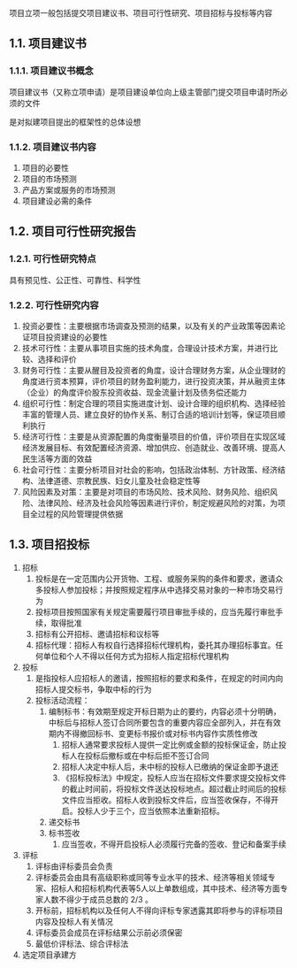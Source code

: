 项目立项一般包括提交项目建议书、项目可行性研究、项目招标与投标等内容

## 1.1. 项目建议书

### 1.1.1. 项目建议书概念
项目建议书（又称立项申请）是项目建设单位向上级主管部门提交项目申请时所必须的文件

是对拟建项目提出的框架性的总体设想

### 1.1.2. 项目建议书内容
1. 项目的必要性
2. 项目的市场预测
3. 产品方案或服务的市场预测
4. 项目建设必需的条件

## 1.2. 项目可行性研究报告

### 1.2.1. 可行性研究特点
具有预见性、公正性、可靠性、科学性

### 1.2.2. 可行性研究内容
1. 投资必要性：主要根据市场调查及预测的结果，以及有关的产业政策等因素论证项目投资建设的必要性
2. 技术可行性：主要从事项目实施的技术角度，合理设计技术方案，并进行比较、选择和评价
3. 财务可行性：主要从醒目及投资者的角度，设计合理财务方案，从企业理财的角度进行资本预算，评价项目的财务盈利能力，进行投资决策，并从融资主体（企业）的角度评价股东投资收益、现金流量计划及债务偿还能力
4. 组织可行性：制定合理的项目实施进度计划、设计合理的组织机构、选择经验丰富的管理人员、建立良好的协作关系、制订合适的培训计划等，保证项目顺利执行
5. 经济可行性：主要是从资源配置的角度衡量项目的价值，评价项目在实现区域经济发展目标、有效配置经济资源、增加供应、创造就业、改善环境、提高人民生活等方面的效益
6. 社会可行性：主要分析项目对社会的影响，包括政治体制、方针政策、经济结构、法律道德、宗教民族、妇女儿童及社会稳定性等
7. 风险因素及对策：主要是对项目的市场风险、技术风险、财务风险、组织风险、法律风险、经济及社会风险等因素进行评价，制定规避风险的对策，为项目全过程的风险管理提供依据

## 1.3. 项目招投标
1. 招标
    1. 投标是在一定范围内公开货物、工程、或服务采购的条件和要求，邀请众多投标人参加投标；并按照规定程序从中选择交易对象的一种市场交易行为
    2. 投标项目按照国家有关规定需要履行项目审批手续的，应当先履行审批手续，取得批准
    3. 招标有公开招标、邀请招标和议标等
    4. 招标代理：招标人有权自行选择招标代理机构，委托其办理招标事宜。任何单位和个人不得以任何方式为招标人指定招标代理机构
2. 投标
    1. 是指投标人应招标人的邀请，按照招标的要求和条件，在规定的时间内向招标人提交标书，争取中标的行为
    2. 投标活动流程：
        1. 编制标书：有效期至规定开标日期为止的要约，内容必须十分明确，中标后与招标人签订合同所要包含的重要内容应全部列入，并在有效期内不得撤回标书、变更标书报价或对标书内容作实质性修改
            1. 招标人通常要求投标人提供一定比例或金额的投标保证金，防止投标人在投标后撤标或在中标后拒不签订合同
            2. 招标人决定中标人后，未中标的投标人已缴纳的保证金即予退还
            3. 《招标投标法》中规定，投标人应当在招标文件要求提交投标文件的截止时间前，将投标文件送达投标地点。超过截止时间后的投标文件应当拒收。招标人收到投标文件后，应当签收保存，不得开启。投标人少于三个，应当依照本法重新招标。
        2. 递交标书
        3. 标书签收
            1. 应当签收，不得开启投标人必须履行完备的签收、登记和备案手续
3. 评标
    1. 评标由评标委员会负责
    2. 评标委员会由具有高级职称或同等专业水平的技术、经济等相关领域专家、招标人和招标机构代表等5人以上单数组成，其中技术、经济等方面专家人数不得少于成员总数的 2/3 。
    3. 开标前，招标机构以及任何人不得向评标专家透露其即将参与的评标项目内容及投标人有关情况
    4. 评标委员会成员在评标结果公示前必须保密
    5. 最低价评标法、综合评标法
4. 选定项目承建方